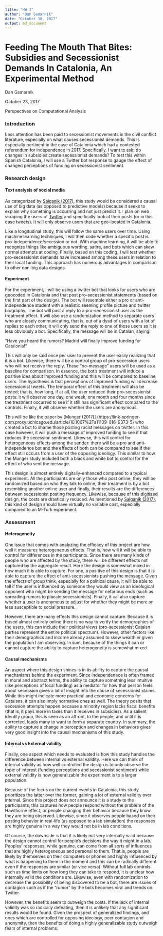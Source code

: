 ```yaml
---
title: "HW 3"
author: "Dan Gamarnik"
date: "October 30, 2017"
output: md_document
---
```


# Feeding The Mouth That Bites: Subsidies and Secessionist Demands In Catalonia, An Experimental Method

Dan Gamarnik

October 23, 2017

Perspectives on Computational Analysis

### Introduction

Less attention has been paid to secessionist movements in the civil conflict literature, especially on what causes secessionist demands. This is especially pertinent in the case of Catalonia which had a contested referendum for independence in 2017. Specifically, I want to ask: do changes in subsidies create secessionist demands? To test this within Spanish Catalonia, I will use a Twitter bot response to gauge the effect of changed perceptions of funding on secessionist sentiment.

### Research design

#### Text analysis of social media

As categorized by [Salganik (2017)](http://www.bitbybitbook.com/en/observing-behavior/designs/forecasting/), this study would be considered a causal use of big data (as opposed to predictive models) because it seeks to explain why something is occurring and not just predict it. I plan on web scraping the users of [Twitter](https://twitter.com/) and specifically look at their posts (or in this case tweets). It will only observe users that are geo-located in Catalonia.

Like a longitudinal study, this will follow the same users over time. Using machine learning techniques, I will then code whether a specific post is pro-independence/secession or not. With machine learning, it will be able to recognize things like ambiguous wording, satire, and bots which can skew normal attempts at coding. Finally, based on this coding, I will test whether pro-secessionist demands have increased among these users in relation to their local funding. This approach has numerous advantages in comparison to other non-big data designs.

#### Experiment

For the experiment, I will be using a twitter bot that looks for users who are geocoded in Catalonia and that post pro-secessionist statements (based on the first part of the design). The bot will resemble either a pro or anti-independence student with a realistic seeming profile picture and twitter biography. The bot will post a reply to a pro-secessionist user as the treatment effect. It will also use a randomization method to separate users who are closely communicating, that is, out of a dyad of users with a lot of replies to each other, it will only send the reply to one of those users so it is less obviously a bot. Specifically, the message will be in Catalan, saying:

"Have you heard the rumors? Madrid will finally improve funding for Catalonia!"

This will only be said once per user to prevent the user easily realizing that it is a bot. Likewise, there will be a control group of pro-secession users who will not receive the reply. These "no-message" users will be used as a baseline for comparison. In essence, the bot's treatment will induce a positive idea about improved funding and this will be compared to baseline users. The hypothesis is that perceptions of improved funding will decrease secessionist tweets. The temporal effect of this treatment will also be tested; that is, how long, if at all, the user reduced their pro-secessionist posts: it will observe one day, one week, one month and four months since the treatment occurred to see if it still has significant effect compared to the controls. Finally, it will observe whether the users are anonymous.

This will be like the paper by [Munger (2017)] (https://link-springer-com.proxy.uchicago.edu/article/10.1007%2Fs11109-016-9373-5) who created a bot to shame those posting racist messages on twitter. In this case however, it will push a message of improved funding to see if that reduces the secession sentiment. Likewise, this will control for heterogeneous effects among the sender: there will be a pro and anti-independence bot and the effects of both can be compared to see if the effect still occurs from a user of the opposing ideology. This similar to how the Munger study included both a black and white bot to control for the effect of who sent the message.

This design is almost entirely digitally-enhanced compared to a typical experiment. All the participants are only those who post online, they will be randomized based on who they talk to online, their treatment is by a bot resembling another online user and finally, their results are the differences between secessionist posting frequency. Likewise, because of this digitized design, the costs are drastically reduced. As mentioned by [Salganik (2017)](http://www.bitbybitbook.com/en/running-experiments/exp-advice/zero-variable-cost/), this kind of design should have virtually no variable cost, especially compared to an M-Turk experiment.

### Assessment
#### Heterogeneity
One issue that comes with analyzing the efficacy of this project are how well it measures heterogeneous effects. That is, how will it will be able to control for differences in the participants. Since there are many kinds of people who are affected by the study, there will be different effects not captured by the aggregate result. Here the design is somewhat mixed in how much it is able to capture. For one, a positive of this design is that it is able to capture the effect of anti-secessionists pushing the message. Given the effects of group think, especially for a political cause, it will be able to tell if the user is influenced by someone they would view as an ideological opponent who might be sending the message for nefarious ends (such as spreading rumors to placate secessionists). Finally, it cal also capture whether a user is anonymous to adjust for whether they might be more or less susceptible to social pressure.

However, there are many effects this design cannot capture. Because it is based almost entirely online there is no way to verify the demographics of the users, this can include their political views (pro-secessionist Catalan parties represent the entire political spectrum). However, other factors like their demographics and income already assumed to skew wealthier given the population I am observing. In sum, because of the things it can or cannot capture the ability to capture heterogeneity is somewhat mixed.

#### Causal mechanisms
An aspect where this design shines is in its ability to capture the causal mechanisms behind the experiment. Since independenece is often framed in moral and abstract terms, the ability to capture something less intuitive (like perceptions of local funding) as a mediator for how that person feels about secession gives a lot of insight into the cause of secessionist claims. While this might indicate more practical and economic concerns for Catalans, it can also imply normative ones as well. The theory posits that secession attempts happen because a minority region lacks fiscal benefits (that is, it pays more in taxes than it receives in subsidies). As a salient identity group, this is seen as an affront, to the people, and until it is corrected, leads many to want to form a separate country. In summary, the ability to capture a change in perception and changes in behaviors gives very good insight into the causal mechanisms of this study.

#### Internal vs External validity
Finally, one aspect which needs to evaluated is how this study handles the difference between internal vs external validity. Here we can think of internal validity as how well controlled the design is to only observe the topic of interest (funding perceptions and secessionist sentiment) while external validity is how generalizable the experiment is to a larger population.

Because of the focus on the current events in Catalonia, this study prioritizes the latter over the former, gaining a lot of external validity over internal. Since this project does not announce it is a study to the participants, this captures how people respond without the problem of the Hawthorne effect, or people changing their behavior because they know they are being observed. Likewise, since it observes people based on their posting behavior in real-life (as opposed to a lab simulation) the responses are highly genuine in a way they would not be in lab conditions.

Of course, the downside is that it is likely not very internally valid because the design cannot control for people's decisions the way it might in a lab. Peoples' responses, while genuine, can come from all sorts of influences that are highly heterogeneous and personal to them. That is, people are likely by themselves on their computers or phones and highly influenced by what is happening to them in the moment and this can be radically different even if the responses are similar (or vice versa). Without full lab controls such as time limits on how long they can take to respond, it is unclear how internally valid the conditions are. Likewise, even with randomization to decrease the possibility of being discovered to be a bot, there are issues of contagion such as if the "rumor" by the bots becomes viral and trends on Twitter.

However, the benefits seem to outweigh the costs. If the lack of internal validity was so radically defeating, then it is unlikely that any significant results would be found. Given the prospect of generalized findings, and ones which are controlled for opposing ideology, peer contagion and anonymity, then the benefits of doing a highly generalizable study outweigh fears of internal problems.





